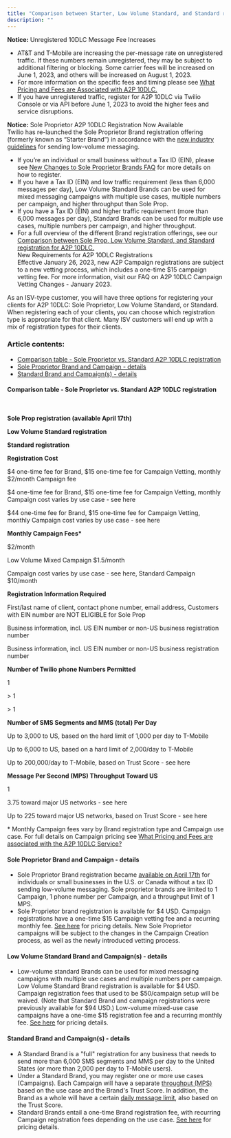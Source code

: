 ```yaml
---
title: "Comparison between Starter, Low Volume Standard, and Standard registration for A2P 10DLC"
description: ""
---
```


<Note>


**Notice:** Unregistered 10DLC Message Fee Increases

*   AT&T and T-Mobile are increasing the per-message rate on unregistered traffic. If these numbers remain unregistered, they may be subject to additional filtering or blocking. Some carrier fees will be increased on June 1, 2023, and others will be increased on August 1, 2023.
*   For more information on the specific fees and timing please see [What Pricing and Fees are Associated with A2P 10DLC.](https://support.salesmate.io/knowledge/articles/22590649559065/en-us?brand_id=1467849)
*   If you have unregistered traffic, register for A2P 10DLC via Twilio Console or via API before June 1, 2023 to avoid the higher fees and service disruptions.

**Notice:** Sole Proprietor A2P 10DLC Registration Now Available  
Twilio has re-launched the Sole Proprietor Brand registration offering (formerly known as “Starter Brand”) in accordance with the [new industry guidelines](https://www.twilio.com/blog/new-requirements-for-a2p-10dlc-registrations) for sending low-volume messaging.

*   If you’re an individual or small business without a Tax ID (EIN), please see [New Changes to Sole Proprietor Brands FAQ](https://support.twilio.com/hc/en-us/articles/9550596959643-A2P-10DLC-Sole-Proprietor-Brands-FAQ) for more details on how to register.
*   If you have a Tax ID (EIN) and low traffic requirement (less than 6,000 messages per day), Low Volume Standard Brands can be used for mixed messaging campaigns with multiple use cases, multiple numbers per campaign, and higher throughput than Sole Prop.
*   If you have a Tax ID (EIN) and higher traffic requirement (more than 6,000 messages per day), Standard Brands can be used for multiple use cases, multiple numbers per campaign, and higher throughput.
*   For a full overview of the different Brand registration offerings, see our [Comparison between Sole Prop, Low Volume Standard, and Standard registration for A2P 10DLC.](https://support.twilio.com/hc/en-us/articles/9550596959643-A2P-10DLC-Sole-Proprietor-Brands-FAQ)  
    New Requirements for A2P 10DLC Registrations  
    Effective January 26, 2023, new A2P Campaign registrations are subject to a new vetting process, which includes a one-time $15 campaign vetting fee. For more information, visit our FAQ on A2P 10DLC Campaign Vetting Changes - January 2023.


</Note>

As an ISV-type customer, you will have three options for registering your clients for A2P 10DLC: Sole Proprietor, Low Volume Standard, or Standard. When registering each of your clients, you can choose which registration type is appropriate for that client. Many ISV customers will end up with a mix of registration types for their clients.

### Article contents:

*   [Comparison table - Sole Proprietor vs. Standard A2P 10DLC registration](https://support.salesmate.io/hc/en-us/articles/22587396525209-Comparison-between-Starter-Low-Volume-Standard-and-Standard-registration-for-A2P-10DLC#h_01H9N0XK6AQ2CS848WRZ3QXXKX)
*   [Sole Proprietor Brand and Campaign - details](https://support.salesmate.io/hc/en-us/articles/22587396525209-Comparison-between-Starter-Low-Volume-Standard-and-Standard-registration-for-A2P-10DLC#h_01H9N0XT94PG1KH8H8JWFTR721)
*   [Standard Brand and Campaign(s) - details](https://support.salesmate.io/hc/en-us/articles/22587396525209-Comparison-between-Starter-Low-Volume-Standard-and-Standard-registration-for-A2P-10DLC#h_01H9N0Y2CQ5BJ9HDP4T7HVMGAM)

#### **Comparison table - Sole Proprietor vs. Standard A2P 10DLC registration**

 

**Sole Prop registration (available April 17th)**

**Low Volume Standard registration**

**Standard registration**

**Registration Cost**

$4 one-time fee for Brand, $15 one-time fee for Campaign Vetting, monthly $2/month Campaign fee

$4 one-time fee for Brand, $15 one-time fee for Campaign Vetting, monthly Campaign cost varies by use case - see here

$44 one-time fee for Brand, $15 one-time fee for Campaign Vetting, monthly Campaign cost varies by use case - see here

**Monthly Campaign Fees\***

$2/month

Low Volume Mixed Campaign $1.5/month

Campaign cost varies by use case - see here, Standard Campaign $10/month

**Registration Information Required**

First/last name of client, contact phone number, email address, Customers with EIN number are NOT ELIGIBLE for Sole Prop

Business information, incl. US EIN number or non-US business registration number

Business information, incl. US EIN number or non-US business registration number

**Number of Twilio phone Numbers Permitted**

1

\> 1

\> 1

**Number of SMS Segments and MMS (total) Per Day**

Up to 3,000 to US, based on the hard limit of 1,000 per day to T-Mobile

Up to 6,000 to US, based on a hard limit of 2,000/day to T-Mobile

Up to 200,000/day to T-Mobile, based on Trust Score - see here

**Message Per Second (MPS) Throughput Toward US**

1

3.75 toward major US networks - see here

Up to 225 toward major US networks, based on Trust Score - see here

\* Monthly Campaign fees vary by Brand registration type and Campaign use case. For full details on Campaign pricing see [What Pricing and Fees are associated with the A2P 10DLC Service?](https://support.salesmate.io/knowledge/articles/22590649559065/en-us?brand_id=1467849)

#### **Sole Proprietor Brand and Campaign - details**

*   Sole Proprietor Brand registration became [available on April 17th](https://support.twilio.com/hc/en-us/articles/9550596959643-A2P-10DLC-Sole-Proprietor-Brands-FAQ) for individuals or small businesses in the U.S. or Canada without a tax ID sending low-volume messaging. Sole proprietor brands are limited to 1 Campaign, 1 phone number per Campaign, and a throughput limit of 1 MPS.
*   Sole Proprietor brand registration is available for $4 USD. Campaign registrations have a one-time $15 Campaign vetting fee and a recurring monthly fee. [See here](https://support.salesmate.io/knowledge/articles/22590649559065/en-us?brand_id=1467849) for pricing details. New Sole Proprietor campaigns will be subject to the changes in the Campaign Creation process, as well as the newly introduced vetting process.

#### **Low Volume Standard Brand and Campaign(s) - details**

*   Low-volume standard Brands can be used for mixed messaging campaigns with multiple use cases and multiple numbers per campaign. Low Volume Standard Brand registration is available for $4 USD. Campaign registration fees that used to be $50/campaign setup will be waived. (Note that Standard Brand and campaign registrations were previously available for $94 USD.) Low-volume mixed-use case campaigns have a one-time $15 registration fee and a recurring monthly fee. [See here](https://support.salesmate.io/knowledge/articles/22590649559065/en-us?brand_id=1467849) for pricing details.

#### **Standard Brand and Campaign(s) - details**

*   A Standard Brand is a "full" registration for any business that needs to send more than 6,000 SMS segments and MMS per day to the United States (or more than 2,000 per day to T-Mobile users).
*   Under a Standard Brand, you may register one or more use cases (Campaigns). Each Campaign will have a separate [throughput (MPS)](https://support.salesmate.io/knowledge/articles/22586169596441/en-us?brand_id=1467849) based on the use case and the Brand's Trust Score. In addition, the Brand as a whole will have a certain [daily message limit](https://support.twilio.com/hc/en-us/articles/1260804800549-T-Mobile-daily-message-limits-for-long-code-messaging-with-A2P-10DLC), also based on the Trust Score.
*   Standard Brands entail a one-time Brand registration fee, with recurring Campaign registration fees depending on the use case. [See here](https://support.salesmate.io/knowledge/articles/22590649559065/en-us?brand_id=1467849) for pricing details.